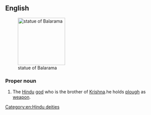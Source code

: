 ==English==
[[File:Balarama statue.JPG|thumb|right|150px|statue of Balarama]]

===Proper noun===
{{wikipedia}}
{{en-proper noun}}

# {{lb|en|Hinduism}} The [[Hindu]] [[god]] who is the brother of [[Krishna]].he holds [[plough]] as [[weapon]].

[[Category:en:Hindu deities]]